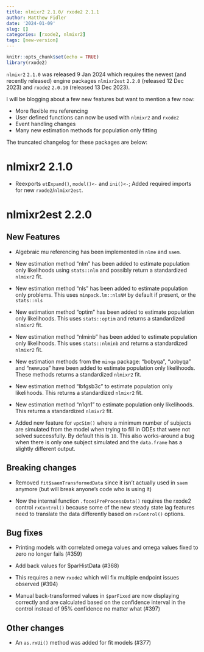 ```yaml
---
title: nlmixr2 2.1.0/ rxode2 2.1.1
author: Matthew Fidler
date: '2024-01-09'
slug: []
categories: [rxode2, nlmixr2]
tags: [new-version]
---
```


```r
knitr::opts_chunk$set(echo = TRUE)
library(rxode2)
```

`nlmixr2` `2.1.0` was released 9 Jan 2024 which requires the newest
(and recently released) engine packages `nlmixr2est` `2.2.0` (released
12 Dec 2023) and `rxode2` `2.0.10` (released 13 Dec 2023).

I will be blogging about a few new features but want to mention a few now:

- More flexible mu referencing
- User defined functions can now be used with `nlmixr2` and `rxode2`
- Event handling changes
- Many new estimation methods for population only fitting

The truncated changelog for these packages are below:

# nlmixr2 2.1.0

* Reexports `etExpand()`, `model()<-` and `ini()<-`; Added required
  imports for new `rxode2`/`nlmixr2est`.

# nlmixr2est 2.2.0

## New Features

- Algebraic mu referencing has been implemented in `nlme` and `saem`.

- New estimation method "nlm" has been added to estimate population
  only likelihoods using `stats::nlm` and possibly return a
  standardized `nlmixr2` fit.

- New estimation method "nls" has been added to estimate population
  only problems.  This uses `minpack.lm::nlsNM` by default if
  present, or the `stats::nls`

- New estimation method "optim" has been added to estimate population
  only likelihoods.  This uses `stats::optim` and returns a
  standardized `nlmixr2` fit.

- New estimation method "nlminb" has been added to estimate population
  only likelihoods.  This uses `stats::nlminb` and returns a
  standardized `nlmixr2` fit.

- New estimation methods from the `minqa` package: "bobyqa", "uobyqa"
  and "newuoa" have been added to estimate population only
  likelihoods.  These methods returns a standardized `nlmixr2` fit.

- New estimation method "lbfgsb3c" to estimate population only
  likelihoods.  This returns a standardized `nlmixr2` fit.

- New estimation method "n1qn1" to estimate population only
  likelihoods.  This returns a standardized `nlmixr2` fit.

- Added new feature for `vpcSim()` where a minimum number of subjects
  are simulated from the model when trying to fill in ODEs that were
  not solved successfully.  By default this is `10`.  This also
  works-around a bug when there is only one subject simulated and the
  `data.frame` has a slightly different output.

## Breaking changes

- Removed `fit$saemTransformedData` since it isn't actually used in
  `saem` anymore (but will break anyone's code who is using it)

- Now the internal function `.foceiPreProcessData()` requires the
  rxode2 control `rxControl()` because some of the new steady state
  lag features need to translate the data differently based on
  `rxControl()` options.


## Bug fixes

- Printing models with correlated omega values and omega values fixed
  to zero no longer fails (#359)

- Add back values for $parHistData (#368)

- This requires a new `rxode2` which will fix multiple endpoint issues observed (#394)

- Manual back-transformed values in `$parFixed` are now displaying
  correctly and are calculated based on the confidence interval in the
  control instead of 95% confidence no matter what (#397)

## Other changes

- An `as.rxUi()` method was added for fit models (#377)
